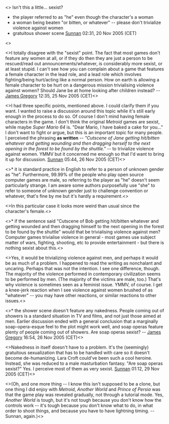 <<ind:0>>
Isn't this a little... sexist?
* the player referred to as "he" even though the character's a woman
* a woman being beaten "or bitten, or whatever" -- please don't trivialize violence against women
* gratuitous shower scene [[User:Sunnan|Sunnan]] 02:31, 20 Nov 2005 (CET)
<</ind>>

<<ind:1>>I totally disagree with the "sexist" point. The fact that most games don't feature any women at all, or if they do then they are just a person to be rescued/read out announcements/whatever, is considerably more sexist, or at least stupid. I can't see how you can complain about a game that features a female character in the lead role, and a lead role which involves fighting/being hurt/acting like a normal person. How on earth is allowing a female character to be hurt on a dangerous mission trivialising violence against women? Should Jane be at home looking after children instead? -- [[User:James Gregory|James Gregory]] 12:35, 25 Nov 2005 (CET)<</ind>>

<<ind:2>>I had three specific points, mentioned above. I could clarify them if you want. I wanted to raise a discussion around this topic while it's still early enough in the process to do so. Of course I don't mind having female characters in the game. I don't think the original ''Metroid'' games are sexist, while maybe ''Super Mario 64'' is. "Dear Mario, I have baked a cake for you..." I don't want to fight or argue, but this is an important topic for many people. I perceived the phrasing '''as written''' -- ''"Cutscene of Jane getting hit/bitten whatever and getting wounding and then dragging herself to the next opening in the forest to be found by the shuttle."'' -- to trivialize violence against women. YMMV but it concerned me enough so that I'd want to bring it up for discussion. [[User:Sunnan|Sunnan]] 05:44, 26 Nov 2005 (CET)<</ind>>

<<ind:3>>* it is standard practice in English to refer to a person of unknown gender as "he". Furthermore, 99.99% of the people who play open source computer games are male, so referring to the player as "he" doesn't seem particularly strange. I am aware some authors purposefully use "she" to refer to someone of unknown gender just to challenge convention or whatever, that's fine by me but it's hardly a requirement.<</ind>>

<<ind:4>>In this particular case it looks more weird than usual since the character's female.<</ind>>

<<ind:3>>* if the sentence said "Cutscene of Bob getting hit/bitten whatever and getting wounded and then dragging himself to the next opening in the forest to be found by the shuttle" would that be trivialising violence against men? Computer games trivialise violence in general - most games use subject matter of wars, fighting, shooting, etc to provide entertainment - but there is nothing sexist about this.<</ind>>

<<ind:4>>Yes, it would be trivializing violence against men, and perhaps it would be as much of a problem. I happened to read the writing as nonchalant and uncaring. Perhaps that was not the intention. I see one difference, though. The majority of the violence performed in contemporary civilization seems to be performed by men. (The majority of the victims are male, too.) That's why violence is sometimes seen as a feminist issue. YMMV, of course. I get a knee-jerk reaction when I see violence against women brushed of as "whatever" -- you may have other reactions, or similar reactions to other issues.<</ind>>

<<ind:3>>* the shower scene doesn't feature any nakedness. People coming out of showers is a standard situation in TV and films, and not just those aimed at men. Earlier discussion ended with a general conclusion that a marginally soap-opera-esque feel to the plot might work well, and soap operas feature plenty of people coming out of showers. Are soap operas sexist? -- [[User:James Gregory|James Gregory]] 16:54, 26 Nov 2005 (CET)<</ind>>

<<ind:4>>Nakedness in itself doesn't have to a problem. It's the (seemingly) gratuitous sexualization that has to be handled with care so it doesn't become de-humanizing. Lara Croft could've been such a cool heroine. Instead, she was reduced to a male masturbation fantasy. "Are soap operas sexist?" Yes. I perceive most of them as very sexist. [[User:Sunnan|Sunnan]] 01:12, 29 Nov 2005 (CET)<</ind>>

<<ind:0>>(Oh, and one more thing -- I know this isn't supposed to be a clone, but one thing I did enjoy with ''Metroid'', ''Another World'' and ''Prince of Persia'' was that the game play was revealed gradually, not through a tutorial mode. Yes, ''Another World'' is tough, but it's not tough because you don't know how the controls work -- it's tough because you don't know what to do, in what order to shoot things, and because you have to have lightning timing. --Sunnan, again.)<</ind>>
